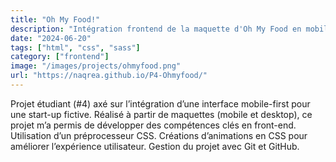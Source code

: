 ```yaml
---
title: "Oh My Food!"
description: "Intégration frontend de la maquette d'Oh My Food en mobile-first"
date: "2024-06-20"
tags: ["html", "css", "sass"]
category: ["frontend"]
image: "/images/projects/ohmyfood.png"
url: "https://naqrea.github.io/P4-Ohmyfood/"
---
```


Projet étudiant (#4) axé sur l’intégration d’une interface mobile-first pour une start-up fictive. Réalisé à partir de maquettes (mobile et desktop), ce projet m’a permis de développer des compétences clés en front-end. Utilisation d’un préprocesseur CSS. Créations d’animations en CSS pour améliorer l’expérience utilisateur. Gestion du projet avec Git et GitHub.
